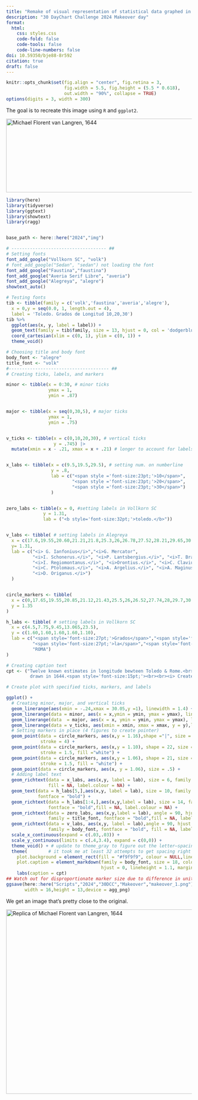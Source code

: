 ```yaml
---
title: "Remake of visual representation of statistical data graphed in 1644 by Michael van Langren"
description: "30 DayChart Challenge 2024 Makeover day"
format:
  html:
    css: styles.css
    code-fold: false
    code-tools: false
    code-line-numbers: false
doi: 10.59350/bje88-8r592
citation: true
draft: false
---
```


```r
knitr::opts_chunk$set(fig.align = "center", fig.retina = 3,
                      fig.width = 5.5, fig.height = (5.5 * 0.618),
                      out.width = "90%", collapse = TRUE)
options(digits = 3, width = 300)

```

The goal is to recreate this image using `R` and `ggplot2`.

<img src="/files/cards/1644.jpg" alt="Michael Florent van Langren, 1644" height="200" width="800"/>

```r
library(here)                          
library(tidyverse)                     
library(ggtext)                        
library(showtext)                      
library(ragg)                          


base_path <- here::here("2024","img")

# ------------------------------------ ##
# Setting fonts
font_add_google("Vollkorn SC", "volk")
# font_add_google("Sedan", "sedan") not loading the font
font_add_google("Faustina","faustina")
font_add_google("Averia Serif Libre", "averia")
font_add_google("Alegreya", "alegre")
showtext_auto()

# Testing fonts
tib <- tibble(family = c('volk','faustina','averia','alegre'),
  x = 0,y = seq(0.0, 1, length.out = 4),
  label = 'Toledo. Grados de Longitud 10,20,30')
tib %>%
  ggplot(aes(x, y, label = label)) +
  geom_text(family = tib$family, size = 13, hjust = 0, col = 'dodgerblue4') +
  coord_cartesian(xlim = c(0, 1), ylim = c(0, 1)) +
  theme_void()

# Choosing title and body font
body_font <- "alegre"
title_font <- "volk"
#-------------------------------------- ##
# Creating ticks, labels, and markers

minor <- tibble(x = 0:30, # minor ticks
                ymax = 1,
                ymin = .87)


major <- tibble(x = seq(0,30,5), # major ticks
                ymax = 1,
                ymin = .75)


v_ticks <- tibble(x = c(0,10,20,30), # vertical ticks
                  y = .745) |>
  mutate(xmin = x - .21, xmax = x + .21) # longer to account for labels


x_labs <- tibble(x = c(9.5,19.5,29.5), # setting num. on numberline
                 y = .8,
                 lab = c("<span style ='font-size:23pt;'>10</span>",
                         "<span style ='font-size:23pt;'>20</span>",
                         "<span style ='font-size:23pt;'>30</span>")
                 )


zero_labs <- tibble(x = 0, #setting labels in Vollkorn SC
              y = 1.31,
              lab = ("<b style='font-size:32pt;'>toledo.</b>"))


v_labs <- tibble( # setting labels in Alegreya
  x = c(17.6,19.55,20.60,21.21,21.8,25.3,26,26.78,27.52,28.21,29.65,30.01),
  y= 1.31,
  lab = c("<i> G. Ianfonius</i>","<i>G. Mercator", 
          "<i>I. Schonerus.</i>", "<i>P. Lantsbergius.</i>", "<i>T. Brabz.</i>", 
          "<i>I. Regiomontanus.</i>", "<i>Orontius.</i>", "<i>C. Clavius.</i>", 
          "<i>C. Ptolomaus.</i>", "<i>A. Argelius.</i>", "<i>A. Maginus.</i>",
          "<i>D. Origanus.</i>")
  )


circle_markers <- tibble(
  x = c(0,17.65,19.55,20.85,21.12,21.43,25.5,26,26.52,27.74,28,29.7,30.015),
  y = 1.35
)

h_labs <- tibble( # setting labels in Vollkorn SC
  x = c(4.5,7.75,9.45,13.065,23.5),
  y = c(1.60,1.60,1.60,1.60,1.10),
  lab = c("<span style='font-size:27pt;'>Grados</span>","<span style='font-size:27pt;'>de</span>",
          "<span style='font-size:27pt;'>la</span>","<span style='font-size:27pt;'>Longitud.</span>",
          "ROMA")
)

# Creating caption text
cpt <- ("Twelve known estimates in longitude bewteen Toledo & Rome.<br> Replica of one of the first visual representations of data by Michael Florent Van Langren, 
         drawn in 1644.<span style='font-size:15pt;'><br><br><i> Created in R with ggplot2&nbsp;by JP Monteagudo</i> | <i>Inspired by Cédric Scherer.</i></span>")

# Create plot with specified ticks, markers, and labels

ggplot() + 
  # Creating minor, major, and vertical ticks
  geom_linerange(aes(xmin = -.24,xmax = 30.05,y =1), linewidth = 1.4) +
  geom_linerange(data = minor, aes(x = x,ymin = ymin, ymax = ymax), linewidth = 1.4) +
  geom_linerange(data  = major, aes(x = x, ymin = ymin, ymax = ymax), linewidth = 1.6) +
  geom_linerange(data = v_ticks, aes(xmin = xmin, xmax = xmax, y = y),linewidth = 1.4) +
  # Setting markers in place (4 figures to create pointer)
  geom_point(data = circle_markers, aes(x,y = 1.16),shape ="|", size = 4.5,
             stroke = 4) +
  geom_point(data = circle_markers, aes(x,y = 1.10), shape = 22, size = 2.5,
             stroke = 1.5, fill ="white") +
  geom_point(data = circle_markers, aes(x,y = 1.06), shape = 21, size = 4.5,
             stroke = 1.5, fill = "white") +
  geom_point(data = circle_markers, aes(x, y = 1.06), size = .5) +
  # Adding label text
  geom_richtext(data = x_labs, aes(x,y, label = lab), size = 6, family = body_font,
                fill = NA, label.colour = NA) +
  geom_text(data = h_labs[5,],aes(x,y, label = lab), size = 10, family = title_font,
            fontface = "bold") +
  geom_richtext(data = h_labs[1:4,],aes(x,y,label = lab), size = 14, family = title_font,
                fontface = "bold",fill = NA, label.colour = NA) +
  geom_richtext(data = zero_labs, aes(x,y,label = lab), angle = 90, hjust = 0, size = 6,
                family = title_font, fontface = "bold",fill = NA, label.colour = NA) +
  geom_richtext(data = v_labs, aes(x,y, label = lab),angle = 90, hjust = 0, size = 6,
                family = body_font, fontface = "bold", fill = NA, label.colour = NA) +
  scale_x_continuous(expand = c(.03,.03)) +
  scale_y_continuous(limits = c(.4,3.4), expand = c(0,0)) +
  theme_void() + # update to theme_gray to figure out the letter–spacing, markers dist, and height.
  theme(        # it took me at least 32 attempts to get spacing right
    plot.background = element_rect(fill = "#f9f9f9", colour = NULL,linewidth = NULL),
    plot.caption = element_markdown(family = body_font, size = 18, color = "#0f172a", 
                                    hjust = 0, lineheight = 1.1, margin = margin(35,5,10,20))) +
    labs(caption = cpt)
## Watch out for disproportionate marker size due to difference in units (mm vs. px for plot)
ggsave(here::here("Scripts","2024","30DCC","Makeover","makeover_1.png"),
       width = 16,height = 13,device = agg_png)
```

We get an image that's pretty close to the original.

<img src="/Images/makeover.png" alt="Replica of Michael Florent van Langren, 1644" height="500" width="800"/>
